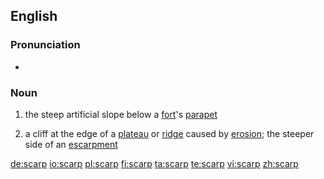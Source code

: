 ==English==

===Pronunciation===
* {{rhymes|ɑː(r)p}}

===Noun===
{{wikipedia}}
{{en-noun}}

# the steep artificial slope below a [[fort]]'s [[parapet]]
# {{geology}} a cliff at the edge of a [[plateau]] or [[ridge]] caused by [[erosion]]; the steeper side of an [[escarpment]]

{{anagrams:en/acprs}}
[[de:scarp]]
[[io:scarp]]
[[pl:scarp]]
[[fi:scarp]]
[[ta:scarp]]
[[te:scarp]]
[[vi:scarp]]
[[zh:scarp]]